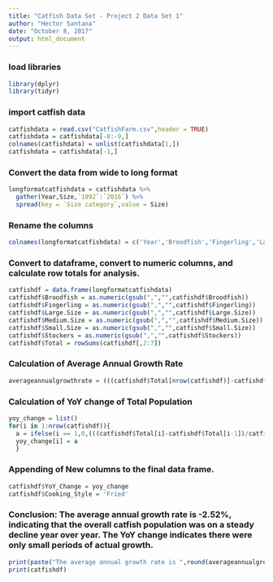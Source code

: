 ```yaml
---
title: "Catfish Data Set - Project 2 Data Set 1"
author: "Hector Santana"
date: "October 8, 2017"
output: html_document
---
```


### load libraries

```r
library(dplyr)
library(tidyr)
```

### import catfish data

```r
catfishdata = read.csv("CatfishFarm.csv",header = TRUE)
catfishdata = catfishdata[-8:-9,]
colnames(catfishdata) = unlist(catfishdata[1,])
catfishdata = catfishdata[-1,]
```

### Convert the data from wide to long format

```r
longformatcatfishdata = catfishdata %>%
  gather(Year,Size,`1992`:`2016`) %>%
  spread(key = `Size category`,value = Size)
```

### Rename the columns

```r
colnames(longformatcatfishdata) = c('Year','Broodfish','Fingerling','Large Size','Medium Size','Small Size','Stockers')
```

### Convert to dataframe, convert to numeric columns, and calculate row totals for analysis.

```r
catfishdf = data.frame(longformatcatfishdata)
catfishdf$Broodfish = as.numeric(gsub(",","",catfishdf$Broodfish))
catfishdf$Fingerling = as.numeric(gsub(",","",catfishdf$Fingerling))
catfishdf$Large.Size = as.numeric(gsub(",","",catfishdf$Large.Size))
catfishdf$Medium.Size = as.numeric(gsub(",","",catfishdf$Medium.Size))
catfishdf$Small.Size = as.numeric(gsub(",","",catfishdf$Small.Size))
catfishdf$Stockers = as.numeric(gsub(",","",catfishdf$Stockers))
catfishdf$Total = rowSums(catfishdf[,2:7])
```

### Calculation of Average Annual Growth Rate 

```r
averageannualgrowthrate = (((catfishdf$Total[nrow(catfishdf)]-catfishdf$Total[1])/catfishdf$Total[1])*100)/(as.numeric(catfishdf$Year[nrow(catfishdf)])-as.numeric(catfishdf$Year[1]))
```

### Calculation of YoY change of Total Population

```r

yoy_change = list()
for(i in 1:nrow(catfishdf)){
  a = ifelse(i == 1,0,(((catfishdf$Total[i]-catfishdf$Total[i-1])/catfishdf$Total[i-1])*100))
  yoy_change[i] = a
  }
```

### Appending of New columns to the final data frame.

```r
catfishdf$YoY_Change = yoy_change
catfishdf$Cooking_Style = 'Fried'
```

### Conclusion: The average annual growth rate is -2.52%, indicating that the overall catfish population was on a steady decline year over year. The YoY change indicates there were only small periods of actual growth.

```r
print(paste("The average annual growth rate is ",round(averageannualgrowthrate,2),"%",sep = ""))
print(catfishdf)
```
